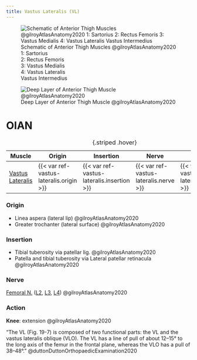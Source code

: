 ```yaml
---
title: Vastus Lateralis (VL)
---
```



:::{layout-ncol="3"}

![Schematic of Anterior Thigh Muscles @gilroyAtlasAnatomy2020 </br> 1: Sartorius </br> 2: Rectus Femoris </br> 3: Vastus Medialis </br> 4: Vastus Lateralis </br> Vastus Intermedius](/The Archive/Anatomy/Skeletal Muscles/Lower limb muscles/Thigh Muscles/Anterior Thigh Muscles/images/gilroyatlas fig31.24a anterior thigh muscles schematic.png)


![Deep Layer of Anterior Thigh Muscle @gilroyAtlasAnatomy2020](/The Archive/Anatomy/Skeletal Muscles/Lower limb muscles/Thigh Muscles/Anterior Thigh Muscles/images/gilroyatlas fig31.24c anterior thigh muscles deep layer.png)

:::

# OIAN

| Muscle  | Origin | Insertion | Nerve | Action |
|------|--------|-------|----------|--------|
| [Vastus Lateralis]({{< var ref-vastus-lateralis.path >}}) | {{< var ref-vastus-lateralis.origin >}} | {{< var ref-vastus-lateralis.insertion >}} | {{< var ref-vastus-lateralis.nerve >}} | {{< var ref-vastus-lateralis.action >}} |
: {.striped .hover}

:::{layout-ncol="2"}

### Origin

- Linea aspera (lateral lip) @gilroyAtlasAnatomy2020
- Greater trochanter (lateral surface) @gilroyAtlasAnatomy2020

### Insertion

- Tibial tuberosity via patellar lig. @gilroyAtlasAnatomy2020 
- Patella and tibial tuberosity via Lateral patellar retinacula @gilroyAtlasAnatomy2020 



### Nerve

[Femoral N.]({{< var ref-femoral-nerve.path >}}) ([L2]({{< var ref-nerve-root.l2 >}}), [L3]({{< var ref-nerve-root.l3 >}}), [L4]({{< var ref-nerve-root.l4 >}})) @gilroyAtlasAnatomy2020

### Action

**Knee**: extension @gilroyAtlasAnatomy2020 

:::

    
"The VL (Fig. 19-7) is composed of two functional parts: the VL and the vastus lateralis oblique (VLO). The VL has a line of pull of about 12–15&deg; to the long axis of the femur in the frontal plane, whereas the VLO has a pull of 38–48&deg;." @duttonDuttonOrthopaedicExamination2020 